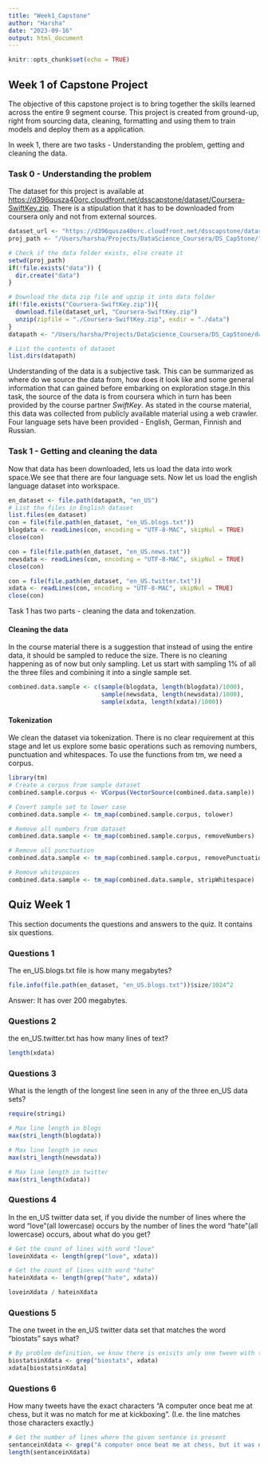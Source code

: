 ```yaml
---
title: "Week1_Capstone"
author: "Harsha"
date: "2023-09-16"
output: html_document
---
```


```r
knitr::opts_chunk$set(echo = TRUE)
```

## Week 1 of Capstone Project

The objective of this capstone project is to bring together the skills learned across the entire 9 segment course. This project is created from ground-up, right from sourcing data, cleaning, formatting and using them to train models and deploy them as a application.

In week 1, there are two tasks - Understanding the problem, getting and cleaning the data.

### Task 0 - Understanding the problem
The dataset for this project is available at  <https://d396qusza40orc.cloudfront.net/dsscapstone/dataset/Coursera-SwiftKey.zip>. There is a stipulation that it has to be downloaded from coursera only and not from external sources. 


```r
dataset_url <- "https://d396qusza40orc.cloudfront.net/dsscapstone/dataset/Coursera-SwiftKey.zip"
proj_path <- "/Users/harsha/Projects/DataScience_Coursera/DS_CapStone/"

# Check if the data folder exists, else create it
setwd(proj_path)
if(!file.exists("data")) {
  dir.create("data")
}

# Download the data zip file and upzip it into data folder
if(!file.exists("Coursera-SwiftKey.zip")){
  download.file(dataset_url, "Coursera-SwiftKey.zip")
  unzip(zipfile = "./Coursera-SwiftKey.zip", exdir = "./data")
}
datapath <- "/Users/harsha/Projects/DataScience_Coursera/DS_CapStone/data/final"

# List the contents of dataset
list.dirs(datapath)

```
Understanding of the data is a subjective task. This can be summarized as where do we source the data from, how does it look like and some general information that can gained before embarking on exploration stage.In this task, the source of the data is from coursera which in turn has been provided by the course partner *SwiftKey*. As stated in the course material, this data was collected from publicly available material using a web crawler. Four language sets have been provided - English, German, Finnish and Russian.

### Task 1 - Getting and cleaning the data
Now that data has been downloaded, lets us load the data into work space.We see that there are four language sets. Now let us load the english language dataset into workspace.
```r
en_dataset <- file.path(datapath, "en_US")
# List the files in English dataset
list.files(en_dataset)
con = file(file.path(en_dataset, "en_US.blogs.txt"))
blogdata <- readLines(con, encoding = "UTF-8-MAC", skipNul = TRUE)
close(con)

con = file(file.path(en_dataset, "en_US.news.txt"))
newsdata <- readLines(con, encoding = "UTF-8-MAC", skipNul = TRUE)
close(con)

con = file(file.path(en_dataset, "en_US.twitter.txt"))
xdata <- readLines(con, encoding = "UTF-8-MAC", skipNul = TRUE)
close(con)
```

Task 1 has two parts - cleaning the data and tokenzation.

#### Cleaning the data
In the course material there is a suggestion that instead of using the entire data, it should be sampled to reduce the size. There is no cleaning happening as of now but only sampling. Let us start with sampling 1% of all the three files and combining it into a single sample set.
```r
combined.data.sample <- c(sample(blogdata, length(blogdata)/1000), 
                          sample(newsdata, length(newsdata)/1000), 
                          sample(xdata, length(xdata)/1000))
```

#### Tokenization
We clean the dataset via tokenization. There is no clear requirement at this stage and let us explore some basic operations such as removing numbers, punctuation and whitespaces. To use the functions from tm, we need a corpus. 
```r
library(tm)
# Create a corpus from sample dataset
combined.sample.corpus <- VCorpus(VectorSource(combined.data.sample))

# Covert sample set to lower case
combined.data.sample <- tm_map(combined.sample.corpus, tolower)

# Remove all numbers from dataset
combined.data.sample <- tm_map(combined.sample.corpus, removeNumbers)

# Remove all punctuation
combined.data.sample <- tm_map(combined.sample.corpus, removePunctuation)

# Remove whitespaces
combined.data.sample <- tm_map(combined.data.sample, stripWhitespace)

```

## Quiz Week 1
This section documents the questions and answers to the quiz. It contains six questions.

### Questions 1
The en_US.blogs.txt file is how many megabytes?
```r
file.info(file.path(en_dataset, "en_US.blogs.txt"))$size/1024^2
```
Answer: It has over 200 megabytes.

### Questions 2
the en_US.twitter.txt has how many lines of text?
```r
length(xdata)
```

### Questions 3
What is the length of the longest line seen in any of the three en_US data sets?
```r
require(stringi)

# Max line length in blogs
max(stri_length(blogdata))

# Max line length in news
max(stri_length(newsdata))

# Max line length in twitter
max(stri_length(xdata))

```
### Questions 4
In the en_US twitter data set, if you divide the number of lines where the word "love"(all lowercase) occurs by the number of lines the word "hate"(all lowercase) occurs, about what do you get?
```r
# Get the count of lines with word "love"
loveinXdata <- length(grep("love", xdata)) 

# Get the count of lines with word "hate"
hateinXdata <- length(grep("hate", xdata))

loveinXdata / hateinXdata
```

### Questions 5
The one tweet in the en_US twitter data set that matches the word “biostats” says what?
```r
# By problem definition, we know there is exisits only one tween with the word biostats, identify the line number
biostatsinXdata <- grep("biostats", xdata)
xdata[biostatsinXdata]
```


### Questions 6
How many tweets have the exact characters “A computer once beat me at chess, but it was no match for me at kickboxing”. (I.e. the line matches those characters exactly.) 
```r
# Get the number of lines where the given sentance is present
sentanceinXdata <- grep("A computer once beat me at chess, but it was no match for me at kickboxing",xdata)
length(sentanceinXdata)
```

